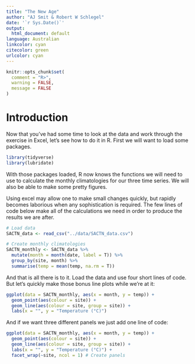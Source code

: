 ```yaml
---
title: "The New Age"
author: "AJ Smit & Robert W Schlegel"
date: '`r Sys.Date()`'
output:
  html_document: default
language: Australian
linkcolor: cyan
citecolor: green
urlcolor: cyan
---
```


```r
knitr::opts_chunk$set(
  comment = "R>", 
  warning = FALSE, 
  message = FALSE
)
```

# Introduction

Now that you've had some time to look at the data and work through the exercise in Excel, let's see how to do it in R. First we will want to load some packages.

```r
library(tidyverse)
library(lubridate)
```

With those packages loaded, R now knows the functions we will need to use to calculate the monthly climatologies for our three time series. We will also be able to make some pretty figures.

Using excel may allow one to make small changes quickly, but rapidly becomes laborious when any sophistication is required. The few lines of code below make all of the calculations we need in order to produce the results we are after.

```r
# Load data
SACTN_data <- read_csv("../data/SACTN_data.csv")

# Create monthly climatologies
SACTN_monthly <- SACTN_data %>% 
  mutate(month = month(date, label = T)) %>% 
  group_by(site, month) %>% 
  summarise(temp = mean(temp, na.rm = T))
```

And that is all there is to it. Load the data and use four short lines of code. But let's quickly make those bonus line plots while we're at it:

```r
ggplot(data = SACTN_monthly, aes(x = month, y = temp)) +
  geom_point(aes(colour = site)) +
  geom_line(aes(colour = site, group = site)) +
  labs(x = "", y = "Temperature (°C)")
```

And if we want three different panels we just add one line of code:

```r
ggplot(data = SACTN_monthly, aes(x = month, y = temp)) +
  geom_point(aes(colour = site)) +
  geom_line(aes(colour = site, group = site)) +
  labs(x = "", y = "Temperature (°C)") +
  facet_wrap(~site, ncol = 1) # Create panels
```

